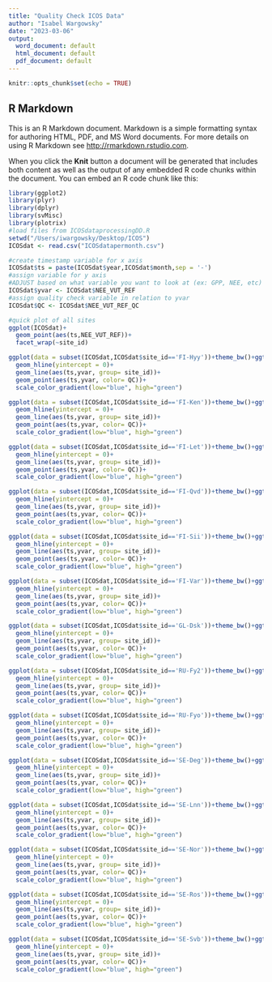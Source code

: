 ```yaml
---
title: "Quality Check ICOS Data"
author: "Isabel Wargowsky"
date: "2023-03-06"
output:
  word_document: default
  html_document: default
  pdf_document: default
---
```


```r
knitr::opts_chunk$set(echo = TRUE)
```

## R Markdown

This is an R Markdown document. Markdown is a simple formatting syntax for authoring HTML, PDF, and MS Word documents. For more details on using R Markdown see <http://rmarkdown.rstudio.com>.

When you click the **Knit** button a document will be generated that includes both content as well as the output of any embedded R code chunks within the document. You can embed an R code chunk like this:

```r
library(ggplot2)
library(plyr)
library(dplyr)
library(svMisc)
library(plotrix)
#load files from ICOSdataprocessingDD.R
setwd("/Users/iwargowsky/Desktop/ICOS")
ICOSdat <- read.csv("ICOSdatapermonth.csv")

#create timestamp variable for x axis
ICOSdat$ts = paste(ICOSdat$year,ICOSdat$month,sep = '-')
#assign variable for y axis
#ADJUST based on what variable you want to look at (ex: GPP, NEE, etc)
ICOSdat$yvar <- ICOSdat$NEE_VUT_REF
#assign quality check variable in relation to yvar 
ICOSdat$QC <- ICOSdat$NEE_VUT_REF_QC

#quick plot of all sites
ggplot(ICOSdat)+
  geom_point(aes(ts,NEE_VUT_REF))+
  facet_wrap(~site_id)

```


```r
ggplot(data = subset(ICOSdat,ICOSdat$site_id=='FI-Hyy'))+theme_bw()+ggtitle('FI-Hyy')+
  geom_hline(yintercept = 0)+
  geom_line(aes(ts,yvar, group= site_id))+
  geom_point(aes(ts,yvar, color= QC))+
  scale_color_gradient(low="blue", high="green")
```



```r
ggplot(data = subset(ICOSdat,ICOSdat$site_id=='FI-Ken'))+theme_bw()+ggtitle('FI-Ken')+
  geom_hline(yintercept = 0)+
  geom_line(aes(ts,yvar, group= site_id))+
  geom_point(aes(ts,yvar, color= QC))+
  scale_color_gradient(low="blue", high="green")
```

```r
ggplot(data = subset(ICOSdat,ICOSdat$site_id=='FI-Let'))+theme_bw()+ggtitle('FI-Let')+
  geom_hline(yintercept = 0)+
  geom_line(aes(ts,yvar, group= site_id))+
  geom_point(aes(ts,yvar, color= QC))+
  scale_color_gradient(low="blue", high="green")
```

```r
ggplot(data = subset(ICOSdat,ICOSdat$site_id=='FI-Qvd'))+theme_bw()+ggtitle('FI-Qvd')+
  geom_hline(yintercept = 0)+
  geom_line(aes(ts,yvar, group= site_id))+
  geom_point(aes(ts,yvar, color= QC))+
  scale_color_gradient(low="blue", high="green")
```

```r
ggplot(data = subset(ICOSdat,ICOSdat$site_id=='FI-Sii'))+theme_bw()+ggtitle('FI-Sii')+
  geom_hline(yintercept = 0)+
  geom_line(aes(ts,yvar, group= site_id))+
  geom_point(aes(ts,yvar, color= QC))+
  scale_color_gradient(low="blue", high="green")
```

```r
ggplot(data = subset(ICOSdat,ICOSdat$site_id=='FI-Var'))+theme_bw()+ggtitle('FI-Var')+
  geom_hline(yintercept = 0)+
  geom_line(aes(ts,yvar, group= site_id))+
  geom_point(aes(ts,yvar, color= QC))+
  scale_color_gradient(low="blue", high="green")
```

```r
ggplot(data = subset(ICOSdat,ICOSdat$site_id=='GL-Dsk'))+theme_bw()+ggtitle('GL-Dsk')+
  geom_hline(yintercept = 0)+
  geom_line(aes(ts,yvar, group= site_id))+
  geom_point(aes(ts,yvar, color= QC))+
  scale_color_gradient(low="blue", high="green")
```

```r
ggplot(data = subset(ICOSdat,ICOSdat$site_id=='RU-Fy2'))+theme_bw()+ggtitle('RU-Fy2')+
  geom_hline(yintercept = 0)+
  geom_line(aes(ts,yvar, group= site_id))+
  geom_point(aes(ts,yvar, color= QC))+
  scale_color_gradient(low="blue", high="green")
```

```r
ggplot(data = subset(ICOSdat,ICOSdat$site_id=='RU-Fyo'))+theme_bw()+ggtitle('RU-Fyo')+
  geom_hline(yintercept = 0)+
  geom_line(aes(ts,yvar, group= site_id))+
  geom_point(aes(ts,yvar, color= QC))+
  scale_color_gradient(low="blue", high="green")
```

```r
ggplot(data = subset(ICOSdat,ICOSdat$site_id=='SE-Deg'))+theme_bw()+ggtitle('SE-Deg')+
  geom_hline(yintercept = 0)+
  geom_line(aes(ts,yvar, group= site_id))+
  geom_point(aes(ts,yvar, color= QC))+
  scale_color_gradient(low="blue", high="green")
```

```r
ggplot(data = subset(ICOSdat,ICOSdat$site_id=='SE-Lnn'))+theme_bw()+ggtitle('SE-Lnn')+
  geom_hline(yintercept = 0)+
  geom_line(aes(ts,yvar, group= site_id))+
  geom_point(aes(ts,yvar, color= QC))+
  scale_color_gradient(low="blue", high="green")
```

```r
ggplot(data = subset(ICOSdat,ICOSdat$site_id=='SE-Nor'))+theme_bw()+ggtitle('SE-Nor')+
  geom_hline(yintercept = 0)+
  geom_line(aes(ts,yvar, group= site_id))+
  geom_point(aes(ts,yvar, color= QC))+
  scale_color_gradient(low="blue", high="green")
```
```r
ggplot(data = subset(ICOSdat,ICOSdat$site_id=='SE-Ros'))+theme_bw()+ggtitle('SE-Ros')+
  geom_hline(yintercept = 0)+
  geom_line(aes(ts,yvar, group= site_id))+
  geom_point(aes(ts,yvar, color= QC))+
  scale_color_gradient(low="blue", high="green")
```

```r
ggplot(data = subset(ICOSdat,ICOSdat$site_id=='SE-Svb'))+theme_bw()+ggtitle('SE-Svb')+
  geom_hline(yintercept = 0)+
  geom_line(aes(ts,yvar, group= site_id))+
  geom_point(aes(ts,yvar, color= QC))+
  scale_color_gradient(low="blue", high="green")
```